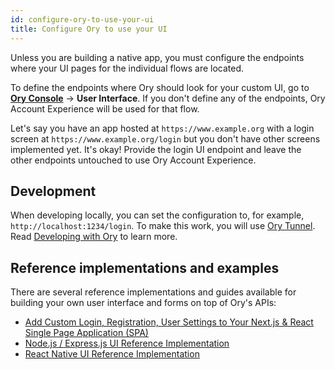 ```yaml
---
id: configure-ory-to-use-your-ui
title: Configure Ory to use your UI
---
```


Unless you are building a native app, you must configure the endpoints where your UI pages for the individual flows are located.

To define the endpoints where Ory should look for your custom UI, go to [**Ory Console**](https://console.ory.sh/) → **User
Interface**. If you don't define any of the endpoints, Ory Account Experience will be used for that flow.

Let's say you have an app hosted at `https://www.example.org` with a login screen at `https://www.example.org/login` but you don't
have other screens implemented yet. It's okay! Provide the login UI endpoint and leave the other endpoints untouched to use Ory
Account Experience.

## Development

When developing locally, you can set the configuration to, for example, `http://localhost:1234/login`. To make this work, you will
use [Ory Tunnel](../../guides/cli/20_proxy-and-tunnel.mdx). Read
[Developing with Ory](../../getting-started/local-development.mdx) to learn more.

## Reference implementations and examples

There are several reference implementations and guides available for building your own user interface and forms on top of Ory's
APIs:

- [Add Custom Login, Registration, User Settings to Your Next.js & React Single Page Application (SPA)](https://www.ory.sh/nextjs-authentication-spa-custom-flows-open-source/)
- [Node.js / Express.js UI Reference Implementation](https://github.com/ory/kratos-selfservice-ui-node)
- [React Native UI Reference Implementation](https://github.com/ory/kratos-selfservice-ui-react-native)
